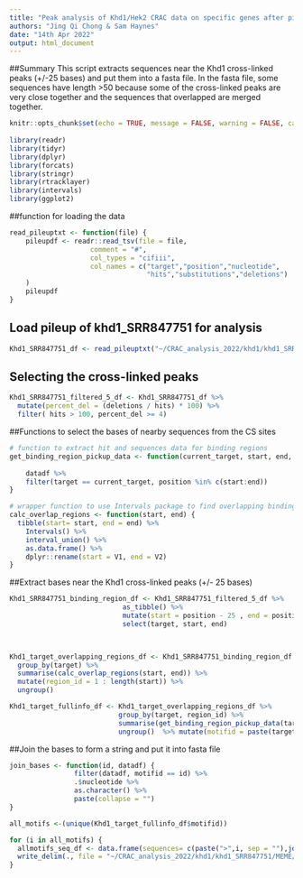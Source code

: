 ```yaml
---
title: "Peak analysis of Khd1/Hek2 CRAC data on specific genes after pileup analysis"
authors: "Jing Qi Chong & Sam Haynes"
date: "14th Apr 2022"
output: html_document
---
```

##Summary
This script extracts sequences near the Khd1 cross-linked peaks (+/-25 bases) and put them into a fasta file. 
In the fasta file, some sequences have length >50 because some of the cross-linked peaks are very close together and the sequences that overlapped are merged together.  

```r
knitr::opts_chunk$set(echo = TRUE, message = FALSE, warning = FALSE, cache= TRUE)
                     
library(readr)
library(tidyr)
library(dplyr)
library(forcats)
library(stringr)
library(rtracklayer)
library(intervals)
library(ggplot2)
```

##function for loading the data 

```r
read_pileuptxt <- function(file) {
    pileupdf <- readr::read_tsv(file = file,
                    comment = "#",
                    col_types = "cifiii",
                    col_names = c("target","position","nucleotide",
                                  "hits","substitutions","deletions")
    )
    pileupdf
}
```
## Load pileup of khd1_SRR847751 for analysis
```r
Khd1_SRR847751_df <- read_pileuptxt("~/CRAC_analysis_2022/khd1/khd1_SRR847751/pyPileup_analyses/SRR847751_trimmed_pileups.txt")

```
## Selecting the cross-linked peaks
```r
Khd1_SRR847751_filtered_5_df <- Khd1_SRR847751_df %>%
  mutate(percent_del = (deletions / hits) * 100) %>%
  filter( hits > 100, percent_del >= 4)
```

##Functions to select the bases of nearby sequences from the CS sites
```r
# function to extract hit and sequences data for binding regions
get_binding_region_pickup_data <- function(current_target, start, end, datadf) {
  
    datadf %>%
    filter(target == current_target, position %in% c(start:end))
}

# wrapper function to use Intervals package to find overlapping binding regions
calc_overlap_regions <- function(start, end) {
  tibble(start= start, end = end) %>%
    Intervals() %>%
    interval_union() %>%
    as.data.frame() %>%
    dplyr::rename(start = V1, end = V2)
}
```

##Extract bases near the Khd1 cross-linked peaks (+/- 25 bases)
```r
Khd1_SRR847751_binding_region_df <- Khd1_SRR847751_filtered_5_df %>%
                            as_tibble() %>%
                            mutate(start = position - 25 , end = position + 25 ) %>% 
                            select(target, start, end)

 

Khd1_target_overlapping_regions_df <- Khd1_SRR847751_binding_region_df %>%
  group_by(target) %>%
  summarise(calc_overlap_regions(start, end)) %>%
  mutate(region_id = 1 : length(start)) %>%
  ungroup()

Khd1_target_fullinfo_df <- Khd1_target_overlapping_regions_df %>% 
                           group_by(target, region_id) %>% 
                           summarise(get_binding_region_pickup_data(target, start, end, datadf = Khd1_SRR847751_df)) %>%
                           ungroup()  %>% mutate(motifid = paste(target,region_id, sep = "_"))
```
##Join the bases to form a string and put it into fasta file
```r
join_bases <- function(id, datadf) {
                filter(datadf, motifid == id) %>%
                .$nucleotide %>%
                as.character() %>%
                paste(collapse = "")
}

all_motifs <-(unique(Khd1_target_fullinfo_df$motifid))

for (i in all_motifs) {
  allmotifs_seq_df <- data.frame(sequences= c(paste(">",i, sep = ""),join_bases(i, Khd1_target_fullinfo_df))) %>%
  write_delim(., file = "~/CRAC_analysis_2022/khd1/khd1_SRR847751/MEME/Khd1_Targetgenes_del5_50.fa", quote = "none", col_names = FALSE, append = TRUE)
}

```